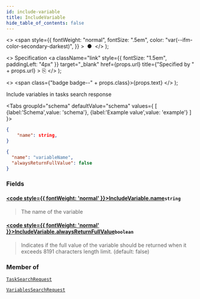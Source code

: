 ```yaml
---
id: include-variable
title: IncludeVariable
hide_table_of_contents: false
---
```



  <>
    <span
      style={{
        fontWeight: "normal",
        fontSize: ".5em",
        color: "var(--ifm-color-secondary-darkest)",
      }}
    >
      &nbsp;●&nbsp;
    </span>
  </>
);

  <>
    Specification
    <a
      className="link"
      style={{ fontSize: "1.5em", paddingLeft: "4px" }}
      target="_blank"
      href={props.url}
      title={"Specified by " + props.url}
    >
      ⎘
    </a>
  </>
);

  <>
    <span class={"badge badge--" + props.class}>{props.text}</span>
  </>
);

Include variables in tasks search response

<Tabs groupId="schema" defaultValue="schema" values={
[
{label:'Schema',value: 'schema'},
{label:'Example value',value: 'example'}
]
}>
<TabItem value='schema'>

```json
{
    "name": string,
}
```

</TabItem>

<TabItem value='example'>

```json
{
  "name": "variableName",
  "alwaysReturnFullValue": false
}
```

</TabItem>
</Tabs>

### Fields

#### [<code style={{ fontWeight: 'normal' }}>IncludeVariable.<b>name</b></code>](#)<Bullet />`string` <Badge class="secondary" text="non-null"/>

> The name of the variable

#### [<code style={{ fontWeight: 'normal' }}>IncludeVariable.<b>alwaysReturnFullValue</b></code>](#)<Bullet />`boolean`

> Indicates if the full value of the variable should be returned when it exceeds 8191 characters length limit. (default: false)

### Member of

[`TaskSearchRequest`](../requests/task-search-request.mdx) <Badge class="secondary" text="object"/>

[`VariablesSearchRequest`](../requests/variables-search-request.mdx) <Badge class="secondary" text="object"/>
